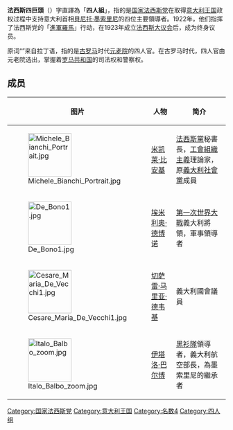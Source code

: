 {{unreferenced|time=2011-07-31T13:32:03+00:00}}
{{Fascism}}
'''法西斯四巨頭'''（{{lang-it|'''quattuorviri'''}}）字直譯為「'''四人組'''」，指的是[[国家法西斯党|国家法西斯党]]在取得[[意大利王國_(1861年-1946年)|意大利王国]]政权过程中支持意大利首相[[貝尼托·墨索里尼|貝尼托·墨索里尼]]的四位主要領導者。1922年，他们指挥了法西斯党的「[[進軍羅馬|進軍羅馬]]」行动，在1923年成立[[法西斯大议会|法西斯大议会]]后，成为终身议员。

原词“{{lang|la|quattuorviri}}”来自拉丁语，指的是[[古罗马|古罗马]]时代[[元老院|元老院]]的四人官。在古罗马时代，四人官由元老院选出，掌握着[[罗马共和国|罗马共和国]]的司法权和警察权。

==成员==
{| class="wikitable"
|-
! 图片 !! 人物 !! 简介
|-
| [[File:Michele_Bianchi_Portrait.jpg|100px]] || [[米凯莱·比安基|米凯莱·比安基]] || [[法西斯黨|法西斯黨]]秘書長，[[工會組織主義|工會組織主義]]理論家，原[[義大利社會黨|義大利社會黨]]成員
|-
| [[File:De_Bono1.jpg|100px]] || [[埃米利奥·德博诺|埃米利奥·德博诺]] || [[第一次世界大戰|第一次世界大戰]]義大利將領，軍事領導者
|-
| [[File:Cesare_Maria_De_Vecchi1.jpg|100px]] || [[切萨雷·马里亚·德韦基|切萨雷·马里亚·德韦基]] || 義大利國會議員
|-
| [[File:Italo_Balbo_zoom.jpg|100px]] || [[伊塔洛·巴尔博|伊塔洛·巴尔博]] || [[黑衫隊|黑衫隊]]領導者，義大利航空部長，為墨索里尼的繼承者
|}

[[Category:国家法西斯党|Category:国家法西斯党]]
[[Category:意大利王国|Category:意大利王国]]
[[Category:名数4|Category:名数4]]
[[Category:四人组|Category:四人组]]